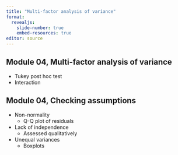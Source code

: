 ```yaml
---
title: "Multi-factor analysis of variance"
format: 
  revealjs:
    slide-number: true
    embed-resources: true
editor: source
---
```


## Module 04, Multi-factor analysis of variance

-   Tukey post hoc test
-   Interaction

## Module 04, Checking assumptions

-   Non-normality
    -   Q-Q plot of residuals
-   Lack of independence
    -   Assessed qualitatively
-   Unequal variances
    -   Boxplots


